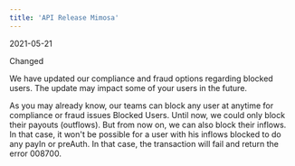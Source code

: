 ```yaml
---  
title: 'API Release Mimosa'  
---  
```

<span class="date">2021-05-21</span>  
  
  
<div class="pill pill-blue">Changed</div>
  

We have updated our compliance and fraud options regarding blocked users. The update may impact some of your users in the future.  

As you may already know, our teams can block any user at anytime for compliance or fraud issues Blocked Users. Until now, we could only block their payouts (outflows). But from now on, we can also block their inflows. In that case, it won't be possible for a user with his inflows blocked to do any payIn or preAuth. In that case, the transaction will fail and return the error 008700.